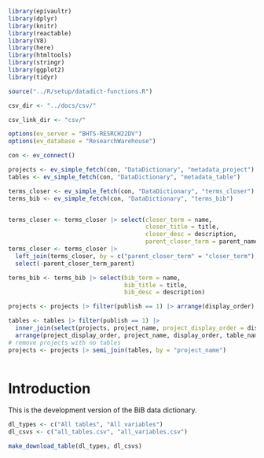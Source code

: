 
```r

library(epivaultr)
library(dplyr)
library(knitr)
library(reactable)
library(V8)
library(here)
library(htmltools)
library(stringr)
library(ggplot2)
library(tidyr)

source("../R/setup/datadict-functions.R")

csv_dir <- "../docs/csv/"

csv_link_dir <- "csv/"

options(ev_server = "BHTS-RESRCH22DV")
options(ev_database = "ResearchWarehouse")

con <- ev_connect()

projects <- ev_simple_fetch(con, "DataDictionary", "metadata_project")
tables <- ev_simple_fetch(con, "DataDictionary", "metadata_table")

terms_closer <- ev_simple_fetch(con, "DataDictionary", "terms_closer")
terms_bib <- ev_simple_fetch(con, "DataDictionary", "terms_bib")


terms_closer <- terms_closer |> select(closer_term = name,
                                       closer_title = title,
                                       closer_desc = description,
                                       parent_closer_term = parent_name)
terms_closer <- terms_closer |>
  left_join(terms_closer, by = c("parent_closer_term" = "closer_term"), suffix = c("", "_parent")) |>
  select(-parent_closer_term_parent)

terms_bib <- terms_bib |> select(bib_term = name,
                                 bib_title = title,
                                 bib_desc = description)

projects <- projects |> filter(publish == 1) |> arrange(display_order)

tables <- tables |> filter(publish == 1) |>
  inner_join(select(projects, project_name, project_display_order = display_order), by = "project_name") |>
  arrange(project_display_order, project_name, display_order, table_name)
# remove projects with no tables
projects <- projects |> semi_join(tables, by = "project_name")



```


# Introduction

This is the development version of the BiB data dictionary.

```r

dl_types <- c("All tables", "All variables")
dl_csvs <- c("all_tables.csv", "all_variables.csv")

make_download_table(dl_types, dl_csvs)

```



